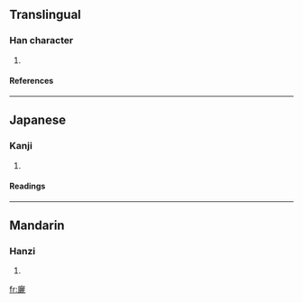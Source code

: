 ==Translingual==
===Han character===
{{Han char|rn=53|rad=广|as=19|sn=22|four=0021<sub>1</sub>|canj=戈一一心 (IMMP)}}
# {{defn|Han|sort=广19}}
====References====
{{Han ref|kx=0352.220|dkj=09557|dj=0666.050|hdz=20909.020|uh=5EF2|ud=24306|bh=F6DF|bd=63199}}
----
==Japanese==
===Kanji===
{{ja-kanji|grade=|rs=广19}}
# {{defn|Japanese}} 
====Readings====
{{ja-readings|on=[[れい]] (rei), [[らい]] (rai), [[り]] (ri)|kun=}}
----
==Mandarin==
===Hanzi===
{{cmn-hanzi|pin=[[lí]] ([[li2]])|wg=li<sup>2</sup>}}
# {{defn|Mandarin}}

[[fr:廲]]